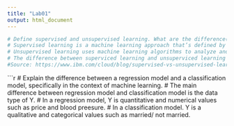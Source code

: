 ```yaml
---
title: "Lab01"
output: html_document
---
```


```r
# Define supervised and unsupervised learning. What are the difference(s) between them?
# Supervised learning is a machine learning approach that’s defined by its use of labeled datasets. Supervised learning can be separated into two types of problems when data mining: classification and regression.
# Unsupervised learning uses machine learning algorithms to analyze and cluster unlabeled data sets. Unsupervised learning models are used for three main tasks: clustering, association and dimensionality reduction.
# The difference between superviced learning and unsuperviced learning is that supervised learning uses labeled input and output data, while an unsupervised learning algorithm does not.
#Source: https://www.ibm.com/cloud/blog/supervised-vs-unsupervised-learning
```


```r
# Explain the difference between a regression model and a classification model, specifically in the context of machine learning.
# The main difference between regression model and classification model is the data type of Y.
# In a regression model, Y is quantitative and numerical values such as price and blood preesure.
# In a classification model. Y is a qualitative and categorical values such as married/ not married.